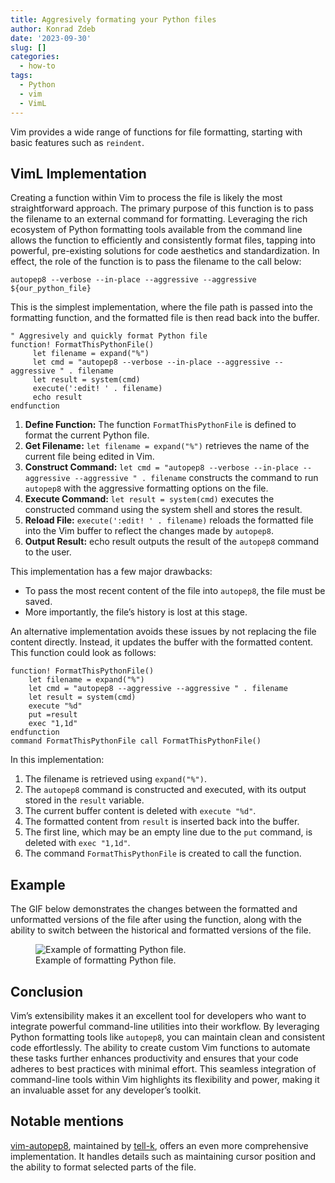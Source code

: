 ```yaml
---
title: Aggresively formating your Python files
author: Konrad Zdeb
date: '2023-09-30'
slug: []
categories:
  - how-to
tags:
  - Python
  - vim
  - VimL
---
```


Vim provides a wide range of functions for file formatting, starting with basic features such as `reindent`.

## VimL Implementation 

Creating a function within Vim to process the file is likely the most straightforward approach. The primary purpose of this function is to pass the filename to an external command for formatting. Leveraging the rich ecosystem of Python formatting tools available from the command line allows the function to efficiently and consistently format files, tapping into powerful, pre-existing solutions for code aesthetics and standardization. In effect, the role of the function is to pass the filename to the call below:

```shell
autopep8 --verbose --in-place --aggressive --aggressive   ${our_python_file}
```

This is the simplest implementation, where the file path is passed into the formatting function, and the formatted file is then read back into the buffer.

```vim
" Aggresively and quickly format Python file
function! FormatThisPythonFile()
	 let filename = expand("%")
	 let cmd = "autopep8 --verbose --in-place --aggressive --aggressive " . filename
	 let result = system(cmd)
	 execute(':edit! ' . filename)
	 echo result
endfunction
```

1. **Define Function:** The function `FormatThisPythonFile` is defined to format the current Python file.
2. **Get Filename:** `let filename = expand("%")` retrieves the name of the current file being edited in Vim.
3. **Construct Command:** `let cmd = "autopep8 --verbose --in-place --aggressive --aggressive " . filename` constructs the command to run `autopep8` with the aggressive formatting options on the file.
4. **Execute Command:** `let result = system(cmd)` executes the constructed command using the system shell and stores the result.
5. **Reload File:** `execute(':edit! ' . filename)` reloads the formatted file into the Vim buffer to reflect the changes made by `autopep8`.
6. **Output Result:** echo result outputs the result of the `autopep8` command to the user.

This implementation has a few major drawbacks:

* To pass the most recent content of the file into `autopep8`, the file must be saved.
* More importantly, the file's history is lost at this stage.

An alternative implementation avoids these issues by not replacing the file content directly. Instead, it updates the buffer with the formatted content. This function could look as follows:

```vim
function! FormatThisPythonFile()
	let filename = expand("%")
	let cmd = "autopep8 --aggressive --aggressive " . filename
	let result = system(cmd)
	execute "%d"
	put =result
	exec "1,1d"
endfunction
command FormatThisPythonFile call FormatThisPythonFile()
```

In this implementation:

1. The filename is retrieved using `expand("%")`.
2. The `autopep8` command is constructed and executed, with its output stored in the `result` variable.
3. The current buffer content is deleted with `execute "%d"`.
4. The formatted content from `result` is inserted back into the buffer.
5. The first line, which may be an empty line due to the `put` command, is deleted with `exec "1,1d"`.
6. The command `FormatThisPythonFile` is created to call the function.

## Example

The GIF below demonstrates the changes between the formatted and unformatted versions of the file after using the function, along with the ability to switch between the historical and formatted versions of the file.

![Example of formatting Python file.](images/python_format.gif)

## Conclusion

Vim's extensibility makes it an excellent tool for developers who want to integrate powerful command-line utilities into their workflow. By leveraging Python formatting tools like `autopep8`, you can maintain clean and consistent code effortlessly. The ability to create custom Vim functions to automate these tasks further enhances productivity and ensures that your code adheres to best practices with minimal effort. This seamless integration of command-line tools within Vim highlights its flexibility and power, making it an invaluable asset for any developer's toolkit.

## Notable mentions

[vim-autopep8](https://github.com/tell-k/vim-autopep8), maintained by [tell-k](https://github.com/tell-k), offers an even more comprehensive implementation. It handles details such as maintaining cursor position and the ability to format selected parts of the file.
 

